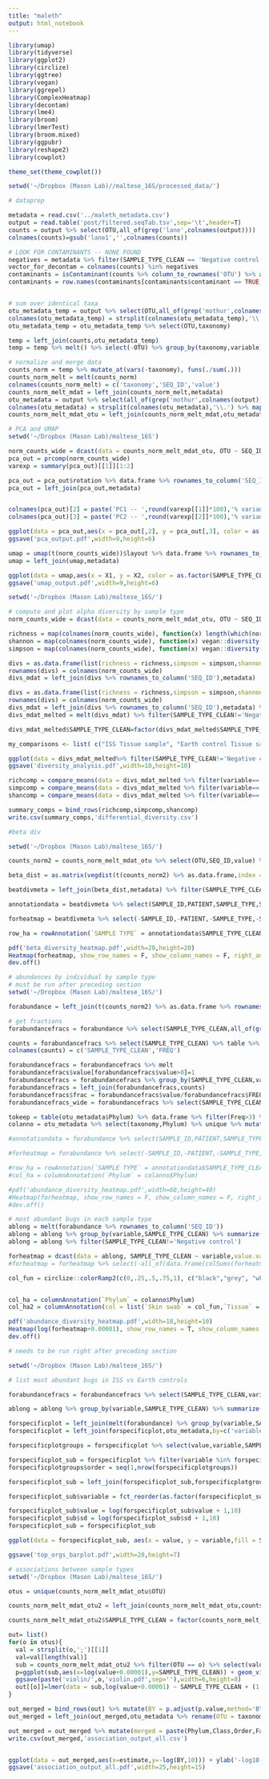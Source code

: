 ```yaml
---
title: "maleth"
output: html_notebook
---
```




```r
library(umap)
library(tidyverse)
library(ggplot2)
library(circlize)
library(ggtree)
library(vegan)
library(ggrepel)
library(ComplexHeatmap)
library(decontam)
library(lme4)
library(broom)
library(lmerTest)
library(broom.mixed)
library(ggpubr)
library(reshape2)
library(cowplot)

theme_set(theme_cowplot())

```


```r
setwd('~/Dropbox (Mason Lab)//maltese_16S/processed_data/')

# dataprep

metadata = read.csv('../maleth_metadata.csv')
output = read.table('post/filtered.seqTab.tsv',sep='\t',header=T)
counts = output %>% select(OTU,all_of(grep('lane',colnames(output))))
colnames(counts)=gsub('lane1','',colnames(counts))

# LOOK FOR CONTAMINANTS -- NONE FOUND
negatives = metadata %>% filter(SAMPLE_TYPE_CLEAN == 'Negative control') %>% select(SEQ_ID) %>% unlist %>% unname
vector_for_decontam = colnames(counts) %in% negatives
contaminants = isContaminant(counts %>% column_to_rownames('OTU') %>% as.matrix, neg=vector_for_decontam,method="prevalence")
contaminants = row.names(contaminants[contaminants$contaminant == TRUE, ])


# sum over identical taxa
otu_metadata_temp = output %>% select(OTU,all_of(grep('mothur',colnames(output)))) %>% select(-`Domain.mothur.SILVA_138_SSURef_NR99_cut.1`)
colnames(otu_metadata_temp) = strsplit(colnames(otu_metadata_temp),'\\.') %>% map_chr(1) 
otu_metadata_temp = otu_metadata_temp %>% select(OTU,taxonomy)

temp = left_join(counts,otu_metadata_temp)
temp = temp %>% melt() %>% select(-OTU) %>% group_by(taxonomy,variable) %>% summarise(value = sum(value))  %>% ungroup %>% distinct %>% dcast(taxonomy~variable,value.var='value')

# normalize and merge data
counts_norm = temp %>% mutate_at(vars(-taxonomy), funs(./sum(.))) 
counts_norm_melt = melt(counts_norm)
colnames(counts_norm_melt) = c('taxonomy','SEQ_ID','value')
counts_norm_melt_mdat = left_join(counts_norm_melt,metadata)
otu_metadata = output %>% select(all_of(grep('mothur',colnames(output)))) %>% select(-`Domain.mothur.SILVA_138_SSURef_NR99_cut.1`) %>% unique
colnames(otu_metadata) = strsplit(colnames(otu_metadata),'\\.') %>% map_chr(1)
counts_norm_melt_mdat_otu = left_join(counts_norm_melt_mdat,otu_metadata) %>% select(-SAMPLE_TYPE,-SAMPLE_ID,-PATIENT) %>% rename(OTU = taxonomy)

```

```r
# PCA and UMAP
setwd('~/Dropbox (Mason Lab)/maltese_16S')

norm_counts_wide = dcast(data = counts_norm_melt_mdat_otu, OTU ~ SEQ_ID,value.var='value') %>% column_to_rownames('OTU') %>% select(-all_of(negatives))
pca_out = prcomp(norm_counts_wide)
varexp = summary(pca_out)[[1]][1:2]

pca_out = pca_out$rotation %>% data.frame %>% rownames_to_column('SEQ_ID')
pca_out = left_join(pca_out,metadata)


colnames(pca_out)[2] = paste('PC1 -- ',round(varexp[[1]]*100),'% variance explained',sep='')
colnames(pca_out)[3] = paste('PC2 -- ',round(varexp[[2]]*100),'% variance explained',sep='')

ggplot(data = pca_out,aes(x = pca_out[,2], y = pca_out[,3], color = as.factor(SAMPLE_TYPE_CLEAN))) + geom_point(size=5)+ ggtitle('PCA') + xlab(colnames(pca_out)[2]) + ylab(colnames(pca_out)[3])
ggsave('pca_output.pdf',width=9,height=6)

umap = umap(t(norm_counts_wide))$layout %>% data.frame %>% rownames_to_column('SEQ_ID')
umap = left_join(umap,metadata)

ggplot(data = umap,aes(x = X1, y = X2, color = as.factor(SAMPLE_TYPE_CLEAN))) + geom_point(size=5) + ggtitle('UMAP')
ggsave('umap_output.pdf',width=9,height=6)
```

```r
setwd('~/Dropbox (Mason Lab)/maltese_16S/')

# compute and plot alpha diversity by sample type
norm_counts_wide = dcast(data = counts_norm_melt_mdat_otu, OTU ~ SEQ_ID,value.var='value') %>% column_to_rownames('OTU')

richness = map(colnames(norm_counts_wide), function(x) length(which(norm_counts_wide[,x]!=0))) %>% unlist %>% unname
shannon = map(colnames(norm_counts_wide), function(x) vegan::diversity(norm_counts_wide[,x],index='shannon')) %>% unlist %>% unname
simpson = map(colnames(norm_counts_wide), function(x) vegan::diversity(norm_counts_wide[,x],index='simpson')) %>% unlist %>% unname

divs = as.data.frame(list(richness = richness,simpson = simpson,shannon = shannon))
rownames(divs) = colnames(norm_counts_wide)  
divs_mdat = left_join(divs %>% rownames_to_column('SEQ_ID'),metadata)

divs = as.data.frame(list(richness = richness,simpson = simpson,shannon = shannon))
rownames(divs) = colnames(norm_counts_wide)  
divs_mdat = left_join(divs %>% rownames_to_column('SEQ_ID'),metadata) %>% select(-PATIENT)
divs_mdat_melted = melt(divs_mdat) %>% filter(SAMPLE_TYPE_CLEAN!='Negative control')

divs_mdat_melted$SAMPLE_TYPE_CLEAN=factor(divs_mdat_melted$SAMPLE_TYPE_CLEAN,levels=c('Negative control','Biofilm','Earth control Tissue sample','ISS Tissue sample','Skin swab','Tissue')) 

my_comparisons <- list( c("ISS Tissue sample", "Earth control Tissue sample"), c("ISS Tissue sample", "2"), c("0.5", "2") )

ggplot(data = divs_mdat_melted%>% filter(SAMPLE_TYPE_CLEAN!='Negative control'), aes(x = as.factor(SAMPLE_TYPE_CLEAN), y = value)) + geom_boxplot()+ theme(axis.text.x = element_text(angle = 60, vjust = 1, hjust=1)) + geom_point(size=3,aes(color =as.factor(SAMPLE_TYPE_CLEAN) ,fill=as.factor(SAMPLE_TYPE_CLEAN)), position = position_dodge(0.2))  +facet_grid(scales='free',rows= vars(variable))
ggsave('diversity_analysis.pdf',width=10,height=10)

richcomp = compare_means(data = divs_mdat_melted %>% filter(variable=='richness') ,value ~ SAMPLE_TYPE_CLEAN,method='wilcox.test')  %>% mutate(diversity_type = 'RICHNESS')
simpcomp = compare_means(data = divs_mdat_melted %>% filter(variable=='simpson') ,value ~ SAMPLE_TYPE_CLEAN,method='wilcox.test') %>% mutate(diversity_type = 'SIMPSON')
shancomp = compare_means(data = divs_mdat_melted %>% filter(variable=='shannon') ,value ~ SAMPLE_TYPE_CLEAN,method='wilcox.test')%>% mutate(diversity_type = 'SHANNON')

summary_comps = bind_rows(richcomp,simpcomp,shancomp)
write.csv(summary_comps,'differential_diversity.csv')

```

```r
#beta div

setwd('~/Dropbox (Mason Lab)/maltese_16S/')

counts_norm2 = counts_norm_melt_mdat_otu %>% select(OTU,SEQ_ID,value) %>% dcast(OTU ~ SEQ_ID, value.var = "value") %>% column_to_rownames('OTU')

beta_dist = as.matrix(vegdist(t(counts_norm2) %>% as.data.frame,index = "bray")) %>% as.data.frame %>% rownames_to_column('SEQ_ID')

beatdivmeta = left_join(beta_dist,metadata) %>% filter(SAMPLE_TYPE_CLEAN != 'Negative control')%>% column_to_rownames('SEQ_ID')

annotationdata = beatdivmeta %>% select(SAMPLE_ID,PATIENT,SAMPLE_TYPE,SAMPLE_TYPE_CLEAN)

forheatmap = beatdivmeta %>% select(-SAMPLE_ID,-PATIENT,-SAMPLE_TYPE,-SAMPLE_TYPE_CLEAN) 

row_ha = rowAnnotation(`SAMPLE TYPE` = annotationdata$SAMPLE_TYPE_CLEAN)

pdf('beta_diversity_heatmap.pdf',width=20,height=20)
Heatmap(forheatmap, show_row_names = F, show_column_names = F, right_annotation = row_ha)
dev.off()
```


```r
# abundances by individual by sample type
# must be run after preceding section
setwd('~/Dropbox (Mason Lab)/maltese_16S/')

forabundance = left_join(t(counts_norm2) %>% as.data.frame %>% rownames_to_column('SEQ_ID'),metadata) %>% column_to_rownames('SEQ_ID') #%>% filter(SAMPLE_TYPE_CLEAN != 'Negative control')

# get fractions
forabundancefracs = forabundance %>% select(SAMPLE_TYPE_CLEAN,all_of(grep(';',colnames(forabundance))))

counts = forabundancefracs %>% select(SAMPLE_TYPE_CLEAN) %>% table %>% data.frame
colnames(counts) = c('SAMPLE_TYPE_CLEAN','FREQ')

forabundancefracs = forabundancefracs %>% melt
forabundancefracs$value[forabundancefracs$value>0]=1
forabundancefracs = forabundancefracs %>% group_by(SAMPLE_TYPE_CLEAN,variable) %>% summarise(value=sum(value)) 
forabundancefracs = left_join(forabundancefracs,counts)
forabundancefracs$frac = forabundancefracs$value/forabundancefracs$FREQ
forabundancefracs_wide = forabundancefracs %>% select(SAMPLE_TYPE_CLEAN,variable,frac) %>% dcast(SAMPLE_TYPE_CLEAN ~ variable,value.var ='frac') %>% column_to_rownames('SAMPLE_TYPE_CLEAN')

tokeep = table(otu_metadata$Phylum) %>% data.frame %>% filter(Freq>3) %>% filter(Var1 !='') %>% select(Var1)%>% unlist %>% unname %>% unique
colanno = otu_metadata %>% select(taxonomy,Phylum) %>% unique %>% mutate(Phylum = if_else(Phylum %in% tokeep,Phylum,'Other')) %>% as_tibble %>% column_to_rownames('taxonomy')

#annotationdata = forabundance %>% select(SAMPLE_ID,PATIENT,SAMPLE_TYPE,SAMPLE_TYPE_CLEAN)

#forheatmap = forabundance %>% select(-SAMPLE_ID,-PATIENT,-SAMPLE_TYPE,-SAMPLE_TYPE_CLEAN) 

#row_ha = rowAnnotation(`SAMPLE TYPE` = annotationdata$SAMPLE_TYPE_CLEAN)
#col_ha = columnAnnotation(`Phylum` = colanno$Phylum)

#pdf('abundance_diversity_heatmap.pdf',width=60,height=40)
#Heatmap(forheatmap, show_row_names = F, show_column_names = F, right_annotation = row_ha,bottom_annotation= col_ha)
#dev.off()

# most abundant bugs in each sample type
ablong = melt(forabundance %>% rownames_to_column('SEQ_ID')) 
ablong = ablong %>% group_by(variable,SAMPLE_TYPE_CLEAN) %>% summarize(value = mean(value))
ablong = ablong %>% filter(SAMPLE_TYPE_CLEAN!='Negative control')

forheatmap = dcast(data = ablong, SAMPLE_TYPE_CLEAN ~ variable,value.var='value') %>% select(-PATIENT) %>% column_to_rownames('SAMPLE_TYPE_CLEAN')
#forheatmap = forheatmap %>% select(-all_of(data.frame(colSums(forheatmap)) %>% filter(.==0) %>% rownames))

col_fun = circlize::colorRamp2(c(0,.25,.5,.75,1), c("black","grey", "white", "red","green"))


col_ha = columnAnnotation(`Phylum` = colanno$Phylum)
col_ha2 = columnAnnotation(col = list(`Skin swab` = col_fun,`Tissue` = col_fun,`Earth control Tissue sample` = col_fun,`ISS Tissue sample` = col_fun,`Biofilm` = col_fun),`Skin swab` = unlist(unname(forabundancefracs_wide["Skin swab",])),`Tissue` = unlist(unname(forabundancefracs_wide["Tissue",])),`Earth control Tissue sample` = unlist(unname(forabundancefracs_wide["Earth control Tissue sample",])),`ISS Tissue sample` = unlist(unname(forabundancefracs_wide["ISS Tissue sample",])),`Biofilm` = unlist(unname(forabundancefracs_wide["Biofilm",])))

pdf('abundance_diversity_heatmap.pdf',width=18,height=10)
Heatmap(log(forheatmap+0.00001), show_row_names = T, show_column_names = F,bottom_annotation= col_ha,top_annotation=col_ha2)
dev.off()

```

```r
# needs to be run right after preceding section

setwd('~/Dropbox (Mason Lab)/maltese_16S/')

# list most abundant bugs in ISS vs Earth controls

forabundancefracs = forabundancefracs %>% select(SAMPLE_TYPE_CLEAN,variable,frac)

ablong = ablong %>% group_by(variable,SAMPLE_TYPE_CLEAN) %>% summarize(value = mean(value))

forspecificplot = left_join(melt(forabundance) %>% group_by(variable,SAMPLE_TYPE_CLEAN) %>% summarize(sd=sd(value),value = mean(value)),forabundancefracs) %>% filter(variable != 'PATIENT')
forspecificplot = left_join(forspecificplot,otu_metadata,by=c('variable'='taxonomy'))

forspecificplotgroups = forspecificplot %>% select(value,variable,SAMPLE_TYPE_CLEAN) %>% group_by(SAMPLE_TYPE_CLEAN) %>% slice_max(order_by = value,n =5) %>%ungroup %>% unique  %>% select(-value) %>% rename(GROUP = SAMPLE_TYPE_CLEAN)

forspecificplot_sub = forspecificplot %>% filter(variable %in% forspecificplotgroups$variable %>% unlist %>% unname %>% unique)
forspecificplotgroups$order = seq(1,nrow(forspecificplotgroups))

forspecificplot_sub = left_join(forspecificplot_sub,forspecificplotgroups,by='variable')

forspecificplot_sub$variable = fct_reorder(as.factor(forspecificplot_sub$variable),forspecificplot_sub$order)

forspecificplot_sub$value = log(forspecificplot_sub$value + 1,10)
forspecificplot_sub$sd = log(forspecificplot_sub$sd + 1,10)
forspecificplot_sub = forspecificplot_sub

ggplot(data = forspecificplot_sub, aes(x = value, y = variable,fill = SAMPLE_TYPE_CLEAN,group = SAMPLE_TYPE_CLEAN)) +geom_bar(stat='identity',position='dodge') + theme(axis.text.y = element_text(size=15))+geom_errorbar(aes(y=variable,xmin=value-sd, xmax=value+sd,group = SAMPLE_TYPE_CLEAN), alpha=0.9,width=.05,position=position_dodge(width=0.9))

ggsave('top_orgs_barplot.pdf',width=20,height=7)

```


```r
# associations between sample types
setwd('~/Dropbox (Mason Lab)/maltese_16S/')

otus = unique(counts_norm_melt_mdat_otu$OTU)

counts_norm_melt_mdat_otu2 = left_join(counts_norm_melt_mdat_otu,counts_norm_melt_mdat %>% select(SEQ_ID,PATIENT) %>% unique)

counts_norm_melt_mdat_otu2$SAMPLE_TYPE_CLEAN = factor(counts_norm_melt_mdat_otu2$SAMPLE_TYPE_CLEAN,levels=c('Skin swab','Earth control Tissue sample','ISS Tissue sample','Negative control','Tissue','Biofilm'))

out= list()
for(o in otus){
  val = strsplit(o,';')[[1]]
  val=val[length(val)]
  sub = counts_norm_melt_mdat_otu2 %>% filter(OTU == o) %>% select(value,PATIENT,SAMPLE_TYPE_CLEAN) %>% unique
  p=ggplot(sub,aes(x=log(value+0.00001),y=SAMPLE_TYPE_CLEAN)) + geom_violin() + xlab('ln(relative abundance)') + ylab('') + stat_summary(fun = "mean", geom = "crossbar",  width = 0.5, colour = "black")+ggtitle((val))
  ggsave(paste('violin/',o,'violin.pdf',sep=''),width=6,height=8)
  out[[o]]=lmer(data = sub,log(value+0.00001) ~ SAMPLE_TYPE_CLEAN + (1|PATIENT)) %>% broom.mixed::tidy() %>% filter(effect == 'fixed',term !='(Intercept)') %>% mutate(term = gsub('SAMPLE_TYPE_CLEAN','',term)) %>% mutate(OTU = o)
}

out_merged = bind_rows(out) %>% mutate(BY = p.adjust(p.value,method='BY'))
out_merged = left_join(out_merged,otu_metadata %>% rename(OTU = taxonomy))

out_merged = out_merged %>% mutate(merged = paste(Phylum,Class,Order,Family,Genus,sep=';'))
write.csv(out_merged,'association_output_all.csv')


ggplot(data = out_merged,aes(x=estimate,y=-log(BY,10))) + ylab('-log10(adjusted p-value)') + geom_label_repel(data = out_merged%>% filter(BY<0.05) %>% arrange(BY),aes(label = Genus),box.padding   = 0.3, point.padding = 0.3,max.overlaps=25,size=6,segment.color = 'grey50')+geom_hline(yintercept = -log(0.05,10)) + ggtitle('Sampling location associations') +geom_vline(xintercept=c(0,10), linetype="dotted") + geom_jitter(aes(alpha=.5,color=term),size=3) + facet_wrap(~term,nrow = 2,ncol=3) + theme(strip.text.x = element_text(size=15))
ggsave('association_output_all.pdf',width=25,height=15)

```